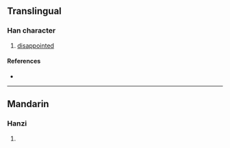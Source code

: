 {{also|燷}}
{{character info/new}}
==Translingual==

===Han character===
{{Han char|rn=86|rad=火|as=13|sn=17|four=|canj=FYWD|ids=⿰火稟}}

# [[disappointed]]

====References====
* {{Han ref|kx=0684.250|dkj=19463|hdz=32241.120|uh=71E3|ud=29155}}

----

==Mandarin==

===Hanzi===
{{cmn-hanzi|pin=[[lán]] ([[lan2]])|wg=lan<sup>2</sup>}}

# {{rfdef|cmn|sort=火13}}